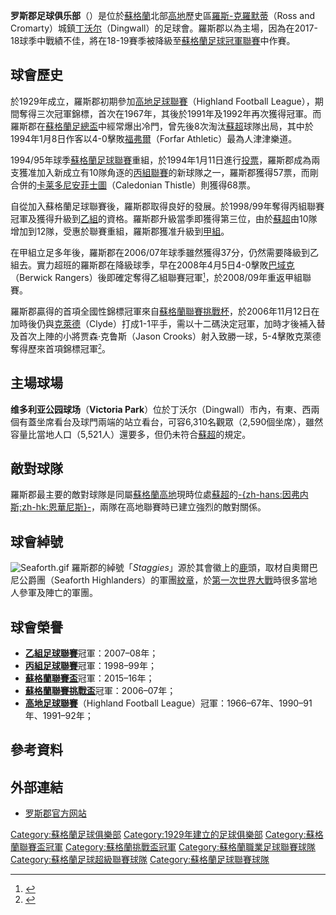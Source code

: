 {{noteTA|G1=足球
|T=zh-hans:罗斯郡足球俱乐部; zh-hant:羅斯郡足球會; zh-tw: 羅斯郡足球俱樂部;
|1=zh-hans:罗斯郡足球俱乐部; zh-hant:羅斯郡足球會; zh-tw: 羅斯郡足球俱樂部;
}}
{{Infobox Football club
| clubname    = 羅斯郡<br />''Ross County''
| image       = [[File:Rosscbadge.png|150px]]
| fullname    = 罗斯郡足球俱乐部<br />Ross County Football Club 
| nickname    = ''The Staggies''
| founded     = 1929年 
| ground      = {{le|Victoria Park, Dingwall||维多利亚公园球场}}
| city        = 丁沃尔（Dingwall） 
| capacity = {{SPFL-stadiums|ross}}<ref name="capacity">{{cite web |url=http://spfl.co.uk/clubs/ross-county/ |title=Ross County Football Club|publisher=Scottish Professional Football League |accessdate=30 September 2013}}</ref>
| chairman    = Roy MacGregor
| manager     = {{le|John Hughes (footballer, born 1964)||John Hughes}}
| mgrtitle    = 主教練 
| league      = [[蘇格蘭足球超級聯賽|蘇格蘭足球超級聯賽]]
| season      = 2021–22
| position    = 蘇超，第 6 位
| website     = http://www.rosscountyfootballclub.co.uk/
| pattern_la1 = _rosscounty2021h
| pattern_b1 = _rosscounty2021h
| pattern_ra1 = _rosscounty2021h
| pattern_sh1 = _rosscounty2021h
| pattern_so1 = _rosscounty2021h
| leftarm1 = 000040
| body1 = 000040
| rightarm1 = 000040
| shorts1 = 000040
| socks1 = 000040
| pattern_la2 = _rosscounty2021a
| pattern_b2 = _rosscounty2021a
| pattern_ra2 = _rosscounty2021a
| pattern_sh2 = _rosscounty2021a
| pattern_so2 = _rosscounty2021a
| leftarm2 = FFFFFF
| body2 = FFFFFF
| rightarm2 = FFFFFF
| shorts2 = FFFFFF
| socks2 = FFFFFF
}}

'''罗斯郡足球俱乐部'''（{{lang-en|'''Ross County Football Club'''}}）是位於[[蘇格蘭|蘇格蘭]]北部[[蘇格蘭高地|高地]]歷史區[[羅斯-克羅默蒂|羅斯-克羅默蒂]]（Ross and Cromarty）城鎮[[丁沃尔|丁沃尔]]（Dingwall）的足球會。羅斯郡以{{le|Victoria Park, Dingwall||维多利亚公园球场}}為主場，因為在2017-18球季中戰績不佳，將在18-19賽季被降級至[[蘇格蘭足球冠軍聯賽|蘇格蘭足球冠軍聯賽]]中作賽。

== 球會歷史 ==
於1929年成立，羅斯郡初期參加[[蘇格蘭足球高地聯賽|高地足球聯賽]]（Highland Football League），期間奪得三次冠軍錦標，首次在1967年，其後於1991年及1992年再次獲得冠軍。而羅斯郡在[[蘇格蘭足總盃|蘇格蘭足總盃]]中經常爆出冷門，曾先後8次淘汰[[蘇格蘭足球超級聯賽|蘇超]]球隊出局，其中於1994年1月8日作客以4-0擊敗[[Forfar_Athletic|福弗爾]]（Forfar Athletic）最為人津津樂道。

1994/95年球季[[蘇格蘭足球聯賽|蘇格蘭足球聯賽]]重組，於1994年1月11日進行[[投票|投票]]，羅斯郡成為兩支獲准加入新成立有10隊角逐的[[蘇格蘭足球丙組聯賽|丙組聯賽]]的新球隊之一，羅斯郡獲得57票，而剛合併的[[因弗内斯足球俱乐部|卡莱多尼安菲士圖]]（Caledonian Thistle）則獲得68票。

自從加入蘇格蘭足球聯賽後，羅斯郡取得良好的發展。於1998/99年奪得丙組聯賽冠軍及獲得升級到[[蘇格蘭足球乙組聯賽|乙組]]的資格。羅斯郡升級當季即獲得第三位，由於[[蘇格蘭足球超級聯賽|蘇超]]由10隊增加到12隊，受惠於聯賽重組，羅斯郡獲准升級到[[蘇格蘭足球甲組聯賽|甲組]]。

在甲組立足多年後，羅斯郡在2006/07年球季雖然獲得37分，仍然需要降級到乙組去。實力超班的羅斯郡在降級球季，早在2008年4月5日4-0擊敗[[Berwick_Rangers_F.C.|巴域克]]（Berwick Rangers）後即確定奪得乙組聯賽冠軍<small><ref>{{Cite web |url=http://news.bbc.co.uk/sport2/hi/football/scot_div_1/7328068.stm |title=Ross County 4-0 Berwick Rangers |accessdate=2008-07-02 |archive-date=2008-04-09 |archive-url=https://web.archive.org/web/20080409014525/http://news.bbc.co.uk/sport1/hi/football/scot_div_1/7328068.stm |dead-url=no }}</ref></small>，於2008/09年重返甲組聯賽。

羅斯郡贏得的首項全國性錦標冠軍來自[[蘇格蘭聯賽挑戰杯|蘇格蘭聯賽挑戰杯]]，於2006年11月12日在加時後仍與[[克莱德足球俱乐部|克萊德]]（Clyde）打成1-1平手，需以十二碼決定冠軍，加時才後補入替及首次上陣的小將贾森·克鲁斯（Jason Crooks）射入致勝一球，5-4擊敗克萊德奪得歷來首項錦標冠軍<small><ref name="Ross County 1-1 Clyde">{{cite news|url=http://news.bbc.co.uk/sport1/hi/football/scot_cups/6137982.stm|publisher=BBC Sport website|title=Ross County 1-1 Clyde (aet)|date=12 November 2006|accessdate=2008-07-02|archive-date=2019-12-10|archive-url=https://web.archive.org/web/20191210204353/http://news.bbc.co.uk/sport2/hi/football/scot_cups/6137982.stm|dead-url=no}}</ref></small>。

== 主場球場 ==
'''维多利亚公园球场'''（'''Victoria Park'''）位於丁沃尔（Dingwall）市內，有東、西兩個有蓋坐席看台及球門兩端的站立看台，可容6,310名觀眾（2,590個坐席），雖然容量比當地人口（5,521人）還要多，但仍未符合[[蘇格蘭足球超級聯賽|蘇超]]的規定。

== 敵對球隊 ==
羅斯郡最主要的敵對球隊是同屬[[蘇格蘭高地|蘇格蘭高地]]現時位處[[蘇格蘭足球超級聯賽|蘇超]]的[[因弗内斯足球俱乐部|-{zh-hans:因弗内斯;zh-hk:恩華尼斯}-]]，兩隊在高地聯賽時已建立強烈的敵對關係。

== 球會綽號 ==
[[File:Seaforth.gif|thumb]]
羅斯郡的綽號「''Staggies''」源於其會徽上的[[鹿|鹿]]頭，取材自奧爾巴尼公爵團（Seaforth Highlanders）的軍團[[紋章|紋章]]，於[[第一次世界大戰|第一次世界大戰]]時很多當地人參軍及陣亡的軍團。

== 球會榮譽 ==
* '''[[蘇格蘭足球乙級聯賽|乙組足球聯賽]]'''冠軍：2007–08年；
* '''[[蘇格蘭足球丙組聯賽|丙組足球聯賽]]'''冠軍：1998–99年；
* '''[[蘇格蘭聯賽盃|蘇格蘭聯賽盃]]'''冠軍：2015–16年；
* '''[[蘇格蘭聯賽挑戰盃|蘇格蘭聯賽挑戰盃]]'''冠軍：2006–07年；
* '''[[蘇格蘭足球高地聯賽|高地足球聯賽]]'''（Highland Football League）冠軍：1966–67年、1990–91年、1991–92年；

== 參考資料 ==
{{reflist}}

== 外部連結 ==
* [http://www.rosscountyfootballclub.co.uk/ 罗斯郡官方网站] {{Wayback|url=http://www.rosscountyfootballclub.co.uk/ |date=20110513053106 }}
{{DEFAULTSORT:Ross County F.C.}}

{{蘇格蘭足球超級聯賽}}

[[Category:蘇格蘭足球俱樂部|Category:蘇格蘭足球俱樂部]]
[[Category:1929年建立的足球俱樂部|Category:1929年建立的足球俱樂部]]
[[Category:蘇格蘭聯賽盃冠軍|Category:蘇格蘭聯賽盃冠軍]]
[[Category:蘇格蘭挑戰盃冠軍|Category:蘇格蘭挑戰盃冠軍]]
[[Category:蘇格蘭職業足球聯賽球隊|Category:蘇格蘭職業足球聯賽球隊]]
[[Category:蘇格蘭足球超級聯賽球隊|Category:蘇格蘭足球超級聯賽球隊]]
[[Category:蘇格蘭足球聯賽球隊|Category:蘇格蘭足球聯賽球隊]]